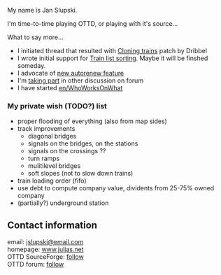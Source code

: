 My name is Jan Slupski. 

I'm time-to-time playing OTTD, or playing with it's source... 

What to say more...
* I initiated thread that resulted with [http://www.tt-forums.net/viewtopic.php?t=9298 Cloning trains] patch by Dribbel
* I wrote initial support for [http://www.tt-forums.net/viewtopic.php?t=9111 Train list sorting]. Maybe it will be finshed someday.
* I advocate of [http://www.tt-forums.net/viewtopic.php?t=9352 new autorenew feature]
* I'm [http://www.tt-forums.net/search.php?search_author=follow taking part] in other discussion on forum
* I have started [[en/WhoWorksOnWhat]]

=== My private wish (TODO?) list ===
* proper flooding of everything (also from map sides)
* track improvements
** diagonal bridges
** signals on the bridges, on the stations
** signals on the crossings ??
** turn ramps
** mulitilevel bridges
** soft slopes (not to slow down trains)
* train loading order (fifo)
* use debt to compute company value, dividents from 25-75% owned company
* (partially?) underground station


== Contact information ==
email: [mailto:jslupski@email.com jslupski@email.com]  <br>
homepage: [http://www.juljas.net/ www.juljas.net]<br>
OTTD SourceForge: [http://sourceforge.net/users/follow/ follow]<br>
OTTD forum: [http://www.tt-forums.net/profile.php?mode=viewprofile&u=3504 follow]